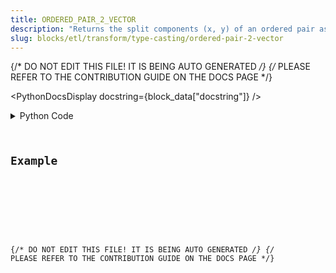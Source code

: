```yaml
---
title: ORDERED_PAIR_2_VECTOR
description: "Returns the split components (x, y) of an ordered pair as Vectors."
slug: blocks/etl/transform/type-casting/ordered-pair-2-vector
---
```


{/* DO NOT EDIT THIS FILE! IT IS BEING AUTO GENERATED */}
{/* PLEASE REFER TO THE CONTRIBUTION GUIDE ON THE DOCS PAGE */}


<PythonDocsDisplay docstring={block_data["docstring"]} />
<details>
<summary>Python Code</summary>



<Code code={pythonCode} lang="py" wrap theme="dracula" />

[Find this Flojoy Block on GitHub](https://github.com/flojoy-ai/blocks/blob/main/blocks/ETL/TRANSFORM/TYPE_CASTING/ORDERED_PAIR_2_VECTOR/ORDERED_PAIR_2_VECTOR.py)

</details>

## Example


<GetHelpWidget />


<AppDisplay app={app} blockName="ORDERED_PAIR_2_VECTOR" client:visible />


<Example />

{/* DO NOT EDIT THIS FILE! IT IS BEING AUTO GENERATED */}
{/* PLEASE REFER TO THE CONTRIBUTION GUIDE ON THE DOCS PAGE */}
